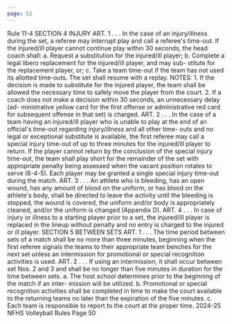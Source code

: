 ```yaml
---
page: 52
---
```


Rule 11-4 SECTION 4 INJURY ART. 1 . . . In the case of an injury/illness during the set, a referee may interrupt play and call a referee's time-out. If the injured/ill player cannot continue play within 30 seconds, the head coach shall: a. Request a substitution for the injured/ill player; b. Complete a legal libero replacement for the injured/ill player, and may sub- stitute for the replacement player, or; c. Take a team time-out if the team has not used its allotted time-outs. The set shall resume with a replay. NOTES: 1. If the decision is made to substitute for the injured player, the team shall be allowed the necessary time to safely move the player from the court. 2. If a coach does not make a decision within 30 seconds, an unnecessary delay (ad- ministrative yellow card for the first offense or administrative red card for subsequent offense in that set) is charged. ART. 2 . . . In the case of a team having an injured/ill player who is unable to play at the end of an official's time-out regarding injury/illness and all other time- outs and no legal or exceptional substitute is available, the first referee may call a special injury time-out of up to three minutes for the injured/ill player to return. If the player cannot return by the conclusion of the special injury time-out, the team shall play short for the remainder of the set with appropriate penalty being assessed when the vacant position rotates to serve (6-4-5). Each player may be granted a single special injury time-out during the match. ART. 3 . . . An athlete who is bleeding, has an open wound, has any amount of blood on the uniform, or has blood on the athlete's body, shall be directed to leave the activity until the bleeding is stopped, the wound is covered, the uniform and/or body is appropriately cleaned, and/or the uniform is changed (Appendix D). ART. 4 . . . In case of injury or illness to a starting player prior to a set, the injured/ill player is replaced in the lineup without penalty and no entry is charged to the injured or ill player. SECTION 5 BETWEEN SETS ART. 1 . . . The time period between sets of a match shall be no more than three minutes, beginning when the first referee signals the teams to their appropriate team benches for the next set unless an intermission for promotional or special recognition activities is used. ART. 2 . . . If using an intermission, it shall occur between set Nos. 2 and 3 and shall be no longer than five minutes in duration for the time between sets. a. The host school determines prior to the beginning of the match if an inter- mission will be utilized. b. Promotional or special recognition activities shall be completed in time to make the court available to the returning teams no later than the expiration of the five minutes. c. Each team is responsible to report to the court at the proper time. 2024-25 NFHS Volleyball Rules Page 50
